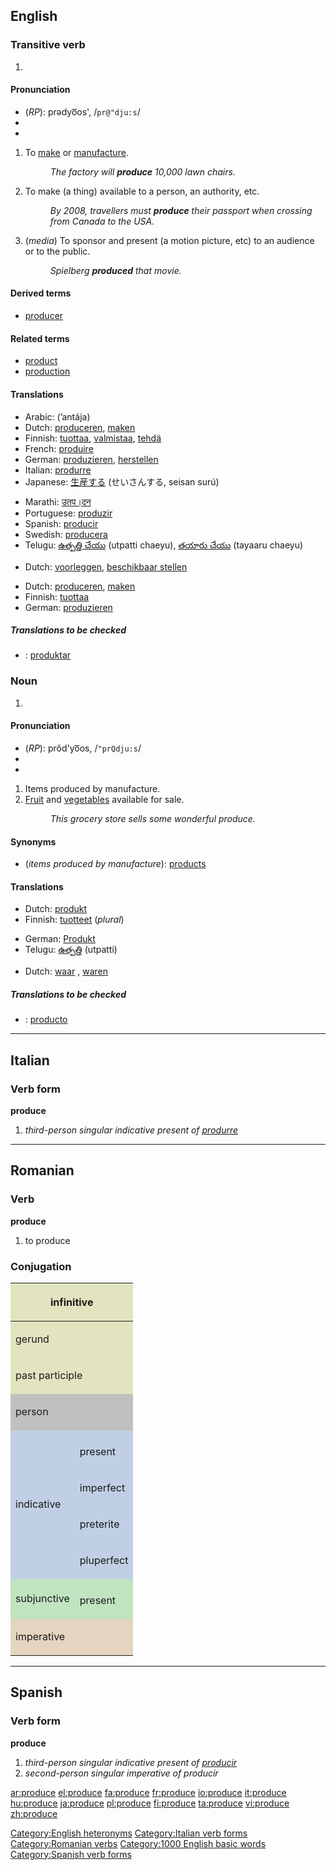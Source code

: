 ==English==

{{rank|support|bit|Indian|825|produce|drawn|field|street}}

===Transitive verb===
{{en-verb|produc|es}}

# {{defn|English}}

====Pronunciation====
*(''RP''): prədyo͞os', /<tt>pr@"dju:s</tt>/
* {{IPA|/prəˈdjuːs/}}
*{{audio|en-us-produce-verb.ogg|Audio (US)}}

# To [[make]] or [[manufacture]].
#:''The factory will '''produce''' 10,000 lawn chairs.''
# To make (a thing) available to a person, an authority, etc.
#:''By 2008, travellers must '''produce''' their passport when crossing from Canada to the USA.''
# (''media'') To sponsor and present (a motion picture, etc) to an audience or to the public.
#:''Spielberg '''produced''' that movie.''

====Derived terms====
*[[producer]]

====Related terms====
*[[product]]
*[[production]]

====Translations====

{{trans-top|make or manufacture}}
*Arabic: {{ARchar|[[انتج]]}} (’antája)
*Dutch: [[produceren]], [[maken]]
*Finnish: [[tuottaa]], [[valmistaa]], [[tehdä]]
*French: [[produire]]
*German: [[produzieren]], [[herstellen]]
*Italian: [[produrre]]
*Japanese: [[生産]]する (せいさんする, seisan surú)
{{trans-mid}}
*Marathi: [[उतप।दन]]
*Portuguese: [[produzir]]
*Spanish: [[producir]]
*Swedish: [[producera]]
*Telugu: [[ఉత్పత్తి చేయు]] (utpatti chaeyu), [[తయారు చేయు]] (tayaaru chaeyu)
{{trans-bottom}}

{{trans-top|make available to}}
*Dutch: [[voorleggen]], [[beschikbaar stellen]]
{{trans-mid}}
{{trans-bottom}}

{{trans-top|sponsor and present (a motion picture, etc)}}
*Dutch: [[produceren]], [[maken]]
*Finnish: [[tuottaa]]
*German: [[produzieren]]
{{trans-mid}}
{{trans-bottom}}

=====Translations to be checked=====
<!--Remove this section once all of the translations below have been moved into the tables above.-->
{{checktrans}}
*{{ttbc|Ido}}: [[produktar]]

===Noun===
{{en-noun|-}}

# {{defn|English}}

====Pronunciation====
* (''RP''): prŏd'yo͞os, /<tt>"prQdju:s</tt>/
* {{IPA|/ˈprɒdjuːs/}}
*{{audio|en-us-produce-noun.ogg|Audio (US)}}

# Items produced by manufacture.
# [[Fruit]] and [[vegetable]]s available for sale.
#:''This grocery store sells some wonderful produce.''

====Synonyms====
*(''items produced by manufacture''): [[product]]s

====Translations====

{{trans-top|items produced by manufacture}}
*Dutch: [[produkt]] {{n}}
*Finnish: [[tuotteet]] (''plural'')
{{trans-mid}}
*German: [[Produkt]] {{n}}
*Telugu: [[ఉత్పత్తి]] (utpatti)
{{trans-bottom}}

{{trans-top|fruit and vegetables for sale}}
*Dutch: [[waar]] {{f}}, [[waren]] {{f}} {{p}}
{{trans-mid}}
{{trans-bottom}}

=====Translations to be checked=====
<!--Remove this section once all of the translations below have been moved into the tables above.-->
{{checktrans}}
*{{ttbc|Spanish}}: [[producto]]

[[Category:English heteronyms]]

----

==Italian==

===Verb form===
'''produce'''

# ''third-person singular indicative present of [[produrre]]''

[[Category:Italian verb forms]]

----

==Romanian==

===Verb===
'''produce'''

# to produce

===Conjugation===
<center>
{| style="background:#F0F0F0"

|-
! colspan="3" style="background:#e2e4c0" | infinitive
| colspan="5" | a produce

|-
! colspan="3" style="background:#e2e4c0" | gerund
| colspan="5" | producând

|-
! colspan="3" style="background:#e2e4c0" | past participle
| colspan="5" | [[produs]]

|-
! colspan="2" rowspan="2" style="background:#C0C0C0" | person
! colspan="3" style="background:#C0C0C0" | singular
! colspan="3" style="background:#C0C0C0" | plural

|-
! style="background:#C0C0C0;width:12.5%" | first
! style="background:#C0C0C0;width:12.5%" | second
! style="background:#C0C0C0;width:12.5%" | third
! style="background:#C0C0C0;width:12.5%" | first
! style="background:#C0C0C0;width:12.5%" | second
! style="background:#C0C0C0;width:12.5%" | third

|-
! style="background:#c0cfe4" rowspan="5" | indicative
! style="background:#c0cfe4" |
! style="background:#c0cfe4" | eu
! style="background:#c0cfe4" | tu
! style="background:#c0cfe4" | el
! style="background:#c0cfe4" | noi
! style="background:#c0cfe4" | voi
! style="background:#c0cfe4" | ei

|-
! style="height:3em;background:#c0cfe4" | present
| produc
| produci
| produce
| producem
| produceţi
| produc

|-
! style="height:3em;background:#c0cfe4" | imperfect
| produceam
| produceai
| producea
| produceam
| produceaţi
| produceau

|-
! style="height:3em;background:#c0cfe4" | preterite
| produsei
| produseşi
| produse
| produserăm
| produserăţi
| produseră

|-
! style="height:3em;background:#c0cfe4" | pluperfect
| produsesei
| produseseş
| produsese
| produseserăm
| produseserăţi
| produseseră

|-
! style="background:#c0e4c0" rowspan="2" | subjunctive
! style="background:#c0e4c0" |
! style="background:#c0e4c0" | să eu
! style="background:#c0e4c0" | să tu
! style="background:#c0e4c0" | să el
! style="background:#c0e4c0" | să noi
! style="background:#c0e4c0" | să voi
! style="background:#c0e4c0" | să ei

|-
! style="height:3em;background:#c0e4c0" | present
| produc
| produci
| producă
| producem
| produceţi
| producă

|-
! colspan="2" rowspan="2" style="height:3em;background:#e4d4c0" | imperative
! style="background:#e4d4c0" | -
! style="background:#e4d4c0" | tu
! style="background:#e4d4c0" | -
! style="background:#e4d4c0" | -
! style="background:#e4d4c0" | voi
! style="background:#e4d4c0" | -

|-
|
| produ
|
|
| produceţi
|

|}
</center>

[[Category:Romanian verbs]]

----

==Spanish==

===Verb form===
'''produce'''

# ''third-person singular indicative present of [[producir]]''
# ''second-person singular imperative of producir''

[[Category:1000 English basic words]]
[[Category:Spanish verb forms]]

[[ar:produce]]
[[el:produce]]
[[fa:produce]]
[[fr:produce]]
[[io:produce]]
[[it:produce]]
[[hu:produce]]
[[ja:produce]]
[[pl:produce]]
[[fi:produce]]
[[ta:produce]]
[[vi:produce]]
[[zh:produce]]